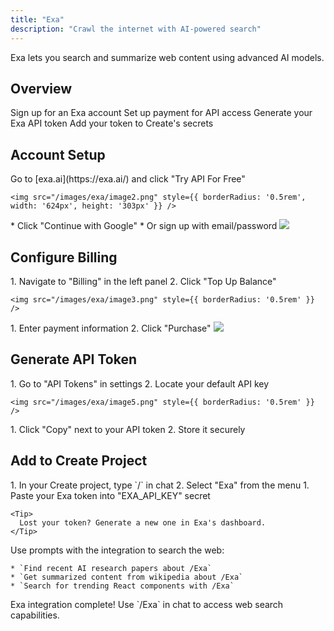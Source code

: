 ```yaml
---
title: "Exa"
description: "Crawl the internet with AI-powered search"
---
```


Exa lets you search and summarize web content using advanced AI models. 

## Overview

<CardGroup cols={2}>
  <Card title="Create Account" icon="user">
    Sign up for an Exa account
  </Card>
  <Card title="Configure Billing" icon="credit-card">
    Set up payment for API access
  </Card>
  <Card title="Get API Token" icon="key">
    Generate your Exa API token
  </Card>
  <Card title="Connect to Create" icon="plug">
    Add your token to Create's secrets
  </Card>
</CardGroup>

## Account Setup

<Steps>
  <Step title="Visit Exa AI">
    Go to [exa.ai](https://exa.ai/) and click "Try API For Free"
    
    <img src="/images/exa/image2.png" style={{ borderRadius: '0.5rem', width: '624px', height: '303px' }} />
  </Step>

  <Step title="Create Account">
    * Click "Continue with Google" 
    * Or sign up with email/password
    <img src="/images/exa/image1.png" style={{ borderRadius: '0.5rem' }} />
  </Step>
</Steps>

## Configure Billing

<Steps>
  <Step title="Open Billing Settings">
    1. Navigate to "Billing" in the left panel
    2. Click "Top Up Balance"
    
    <img src="/images/exa/image3.png" style={{ borderRadius: '0.5rem' }} />
  </Step>

  <Step title="Add Payment Method">
    1. Enter payment information
    2. Click "Purchase"
    <img src="/images/exa/image4.png" style={{ borderRadius: '0.5rem' }} />
  </Step>
</Steps>

## Generate API Token

<Steps>
  <Step title="Access API Tokens">
    1. Go to "API Tokens" in settings
    2. Locate your default API key
    
    <img src="/images/exa/image5.png" style={{ borderRadius: '0.5rem' }} />
  </Step>

  <Step title="Copy Token">
    1. Click "Copy" next to your API token
    2. Store it securely
    
  </Step>
</Steps>

## Add to Create Project

<Steps>
  <Step title="Add the Integration">
    1. In your Create project, type `/` in chat
    2. Select "Exa" from the menu
  </Step>

  <Step title="Add Your API Token">
    1. Paste your Exa token into "EXA_API_KEY" secret
    
    <Tip>
      Lost your token? Generate a new one in Exa's dashboard.
    </Tip>
  </Step>

  <Step title="Start Searching">
    Use prompts with the integration to search the web:
    
    * `Find recent AI research papers about /Exa`
    * `Get summarized content from wikipedia about /Exa`
    * `Search for trending React components with /Exa`
  </Step>
</Steps>

<Note type="success">
  Exa integration complete! Use `/Exa` in chat to access web search capabilities.
</Note>
